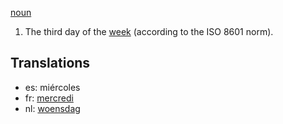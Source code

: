 [[noun]]

#The third day of the [[week]] (according to the ISO 8601 norm).

==Translations==
*es: miércoles
*fr: [[mercredi]]
*nl: [[woensdag]]